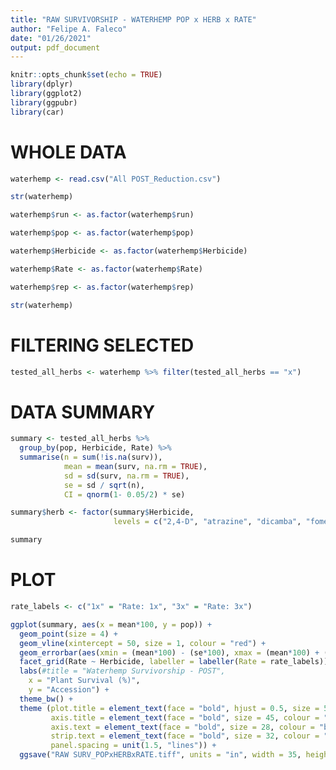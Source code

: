 ```yaml
---
title: "RAW SURVIVORSHIP - WATERHEMP POP x HERB x RATE"
author: "Felipe A. Faleco"
date: "01/26/2021"
output: pdf_document
---
```


```r

knitr::opts_chunk$set(echo = TRUE)
library(dplyr)
library(ggplot2)
library(ggpubr)
library(car)

```


# WHOLE DATA

```r

waterhemp <- read.csv("All POST_Reduction.csv")

str(waterhemp)

waterhemp$run <- as.factor(waterhemp$run)

waterhemp$pop <- as.factor(waterhemp$pop)

waterhemp$Herbicide <- as.factor(waterhemp$Herbicide)

waterhemp$Rate <- as.factor(waterhemp$Rate)

waterhemp$rep <- as.factor(waterhemp$rep)

str(waterhemp)

```


# FILTERING SELECTED

```r

tested_all_herbs <- waterhemp %>% filter(tested_all_herbs == "x")

```




# DATA SUMMARY

```r

summary <- tested_all_herbs %>% 
  group_by(pop, Herbicide, Rate) %>% 
  summarise(n = sum(!is.na(surv)), 
            mean = mean(surv, na.rm = TRUE), 
            sd = sd(surv, na.rm = TRUE),
            se = sd / sqrt(n),
            CI = qnorm(1- 0.05/2) * se)

summary$herb <- factor(summary$Herbicide,
                       levels = c("2,4-D", "atrazine", "dicamba", "fomesafen", "glufosinate", "glyphosate", "imazethapyr", "mesotrione"))

summary

```



# PLOT

```r

rate_labels <- c("1x" = "Rate: 1x", "3x" = "Rate: 3x")

ggplot(summary, aes(x = mean*100, y = pop)) + 
  geom_point(size = 4) + 
  geom_vline(xintercept = 50, size = 1, colour = "red") +
  geom_errorbar(aes(xmin = (mean*100) - (se*100), xmax = (mean*100) + (se*100), width = 0.4)) + 
  facet_grid(Rate ~ Herbicide, labeller = labeller(Rate = rate_labels))  +
  labs(#title = "Waterhemp Survivorship - POST", 
    x = "Plant Survival (%)", 
    y = "Accession") + 
  theme_bw() + 
  theme (plot.title = element_text(face = "bold", hjust = 0.5, size = 50, colour = "darkgreen"), 
         axis.title = element_text(face = "bold", size = 45, colour = "darkgreen"), 
         axis.text = element_text(face = "bold", size = 28, colour = "black"),
         strip.text = element_text(face = "bold", size = 32, colour = "black"),
         panel.spacing = unit(1.5, "lines")) +
  ggsave("RAW SURV_POPxHERBxRATE.tiff", units = "in", width = 35, height = 22, dpi = 600, compression = "lzw")
  

```


